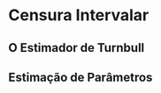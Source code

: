 :::: progress
:::: {.progress-bar style="width: 100%;"}
::::
::::

# Censura Intervalar

## O Estimador de Turnbull

## Estimação de Parâmetros

:::: progress
:::: {.progress-bar style="width: 100%;"}
::::
::::